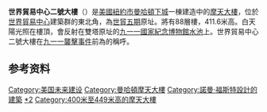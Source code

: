 {{expand English|Two World Trade Center|time=2016-5-4}}
{{Dablink|關於2001年9月11日攻擊事件遭毀滅的建築群，請參見[[世界貿易中心|世界貿易中心]]。關於其他名為「世界貿易中心」的建築，請參見[[世界貿易中心_(消歧義)|世界貿易中心 (消歧義)]]。}}
{{Infobox building
| name               = 世界貿易中心二號大樓
| image              = 2WTC Jan2013.jpg
| image_size         = 
| caption            =
| alternate_names    = 2 WTC<br>200 Greenwich Street
| location_country   = {{USA}}
| location_city      = [[紐約|紐約]]
| address            = {{USA}}[[紐約州|紐約州]][[紐約市|紐約市]][[曼克頓|曼克頓]][[格林尼治街|格林尼治街]]200號
| latd               = 40.71209
| longd              = -74.011
| iso_region         = US-NY
| coordinates_display= title
| completion_date    = 
| start_date         = 2010年6月1日
| status             = 建設中
| est_completion     = 預計2024年
| building_type      = 辦公室、觀景台
| architectural_style = [[解構主義建築|解構主義建築]]、[[新現代主義建築|新現代主義建築]]
| roof               = {{Convert|1348|ft|m|0|abbr=on}}
| top_floor          = {{Convert|1270|ft|m|0|abbr=on}}
| floor_count        = 79 + 4 basement levels
| elevator_count     = 
| cost               = $2.9 Billion
| floor_area         = {{convert|2442977|sqft|abbr=on}}
| architect          = BIG建築師事務所
| structural_engineer= [[WSP_Group|WSP Cantor Seinuk]]
| main_contractor    = 
| developer          = [[兆華斯坦地產|兆華斯坦地產]]
| owner              = World Trade Center Properties, LLC
| management         = Port Authority 
| references         = <ref name="CTBUH">{{Ctbuh|209|Two World Trade Center}}</ref><ref name="Emporis">{{emporis|249452}}</ref><ref name="SSP">{{skyscraperpage|7801}}</ref><ref name="Structurae">{{structurae|s0010236}}</ref>
}}

'''世界貿易中心二號大樓'''（{{lang-en|Two World Trade Center}}）是[[美國|美國]][[紐約市|紐約市]][[曼哈頓下城|曼哈頓下城]]一棟建造中的[[摩天大樓|摩天大樓]]，位於[[世界貿易中心|世界貿易中心]]建築群的東北角，為[[世界貿易中心五號大樓|世貿五期]]原址。將有88層樓，411.6米高。白天陽光照在樓頂，會反射在雙塔原址的[[九一一國家紀念博物館|九一一國家紀念博物館水池]]上。世界貿易中心二號大樓在[[九一一襲擊事件|九一一襲擊事件]]前為'''{{Link-pl|世界貿易中心南塔|Two World Trade Center|世貿中心南塔}}'''的稱呼。

==参考资料==
{{Reflist}}

{{世界貿易中心建築群}}

[[Category:美国未来建设|Category:美国未来建设]]
[[Category:曼哈頓摩天大樓|Category:曼哈頓摩天大樓]]
[[Category:諾曼·福斯特設計的建築|Category:諾曼·福斯特設計的建築]]
[[Category:世界貿易中心_(紐約)|*2]]
[[Category:400米至449米高的摩天大樓|Category:400米至449米高的摩天大樓]]